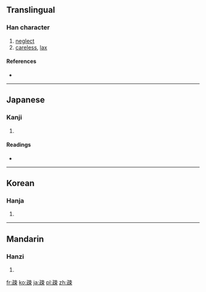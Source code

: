 ==Translingual==

===Han character===
{{Han char|rn=103|rad=疋|as=07|sn=12|four=|canj=弓一木中 (NMDL)}}

# [[neglect]]
# [[careless]], [[lax]]

====References====
* {{Han ref|kx=0767.220|dkj=22002|hdz=42749.080|uh=758E|ud=30094}}

----

==Japanese==

===Kanji===
{{ja-kanji|grade=c|rs=疋07}}

# {{defn|Japanese|sort=疋07}}

====Readings====
* {{ja-readings|on=[[そ]] (so)|kun=[[うとい]] (utoi)|nanori=}}

----

==Korean==

===Hanja===
{{ko-hanja|hangeul=소|eumhun=|rv=so|mr=so|y=so}}

# {{defn|Korean|sort=疋07}}

----

==Mandarin==

===Hanzi===
{{cmn-hanzi|pin=[[shū]] ([[shu1]])|wg=shu<sup>1</sup>}}

# {{defn|Mandarin|sort=疋07}}

[[fr:疎]]
[[ko:疎]]
[[ja:疎]]
[[pl:疎]]
[[zh:疎]]